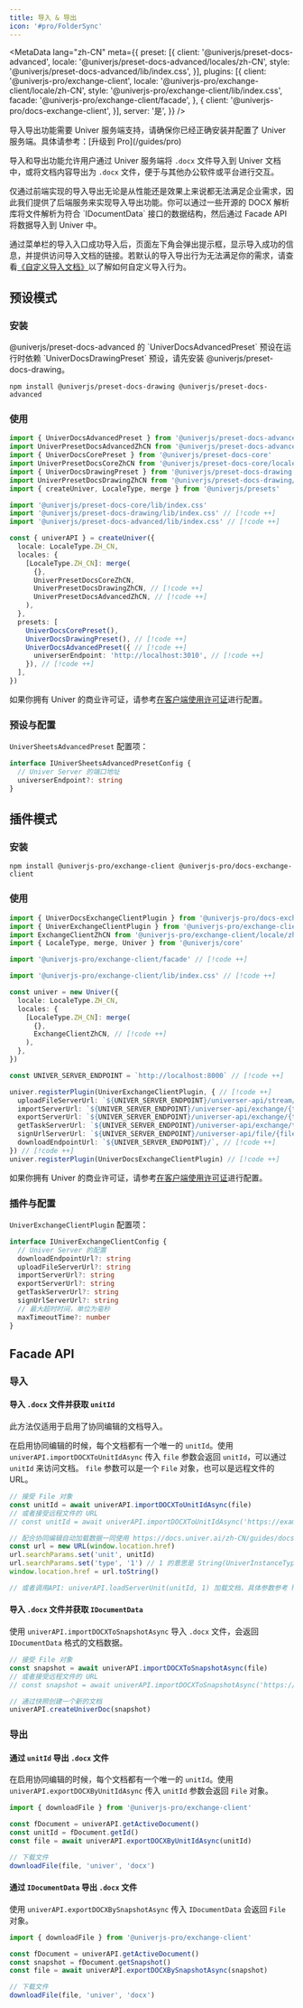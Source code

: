 ```yaml
---
title: 导入 & 导出
icon: '#pro/FolderSync'
---
```


<MetaData
  lang="zh-CN"
  meta={{
    preset: [{
      client: '@univerjs/preset-docs-advanced',
      locale: '@univerjs/preset-docs-advanced/locales/zh-CN',
      style: '@univerjs/preset-docs-advanced/lib/index.css',
    }],
    plugins: [{
      client: '@univerjs-pro/exchange-client',
      locale: '@univerjs-pro/exchange-client/locale/zh-CN',
      style: '@univerjs-pro/exchange-client/lib/index.css',
      facade: '@univerjs-pro/exchange-client/facade',
    }, {
      client: '@univerjs-pro/docs-exchange-client',
    }],
    server: '是',
  }}
/>

<Callout type="warning" title="注意事项">
  导入导出功能需要 Univer 服务端支持，请确保你已经正确安装并配置了 Univer 服务端。具体请参考：[升级到 Pro](/guides/pro)
</Callout>

导入和导出功能允许用户通过 Univer 服务端将 `.docx` 文件导入到 Univer 文档中，或将文档内容导出为 `.docx` 文件，便于与其他办公软件或平台进行交互。

<Callout title="为什么 Univer 通过后端服务实现导入导出？">
  仅通过前端实现的导入导出无论是从性能还是效果上来说都无法满足企业需求，因此我们提供了后端服务来实现导入导出功能。你可以通过一些开源的 DOCX 解析库将文件解析为符合 `IDocumentData` 接口的数据结构，然后通过 Facade API 将数据导入到 Univer 中。
</Callout>

通过菜单栏的导入入口成功导入后，页面左下角会弹出提示框，显示导入成功的信息，并提供访问导入文档的链接。若默认的导入导出行为无法满足你的需求，请查看[《自定义导入文档》](/guides/recipes/tutorials/import-docs)以了解如何自定义导入行为。

## 预设模式

### 安装

<Callout>
  @univerjs/preset-docs-advanced 的 `UniverDocsAdvancedPreset` 预设在运行时依赖 `UniverDocsDrawingPreset` 预设，请先安装 @univerjs/preset-docs-drawing。
</Callout>

```package-install
npm install @univerjs/preset-docs-drawing @univerjs/preset-docs-advanced
```

### 使用

```typescript
import { UniverDocsAdvancedPreset } from '@univerjs/preset-docs-advanced' // [!code ++]
import UniverPresetDocsAdvancedZhCN from '@univerjs/preset-docs-advanced/locales/zh-CN' // [!code ++]
import { UniverDocsCorePreset } from '@univerjs/preset-docs-core'
import UniverPresetDocsCoreZhCN from '@univerjs/preset-docs-core/locales/zh-CN'
import { UniverDocsDrawingPreset } from '@univerjs/preset-docs-drawing' // [!code ++]
import UniverPresetDocsDrawingZhCN from '@univerjs/preset-docs-drawing/locales/zh-CN' // [!code ++]
import { createUniver, LocaleType, merge } from '@univerjs/presets'

import '@univerjs/preset-docs-core/lib/index.css'
import '@univerjs/preset-docs-drawing/lib/index.css' // [!code ++]
import '@univerjs/preset-docs-advanced/lib/index.css' // [!code ++]

const { univerAPI } = createUniver({
  locale: LocaleType.ZH_CN,
  locales: {
    [LocaleType.ZH_CN]: merge(
      {},
      UniverPresetDocsCoreZhCN,
      UniverPresetDocsDrawingZhCN, // [!code ++]
      UniverPresetDocsAdvancedZhCN, // [!code ++]
    ),
  },
  presets: [
    UniverDocsCorePreset(),
    UniverDocsDrawingPreset(), // [!code ++]
    UniverDocsAdvancedPreset({ // [!code ++]
      universerEndpoint: 'http://localhost:3010', // [!code ++]
    }), // [!code ++]
  ],
})
```

如果你拥有 Univer 的商业许可证，请参考[在客户端使用许可证](/guides/pro/license#在预设模式中使用)进行配置。

### 预设与配置

`UniverSheetsAdvancedPreset` 配置项：

```typescript
interface IUniverSheetsAdvancedPresetConfig {
  // Univer Server 的端口地址
  universerEndpoint?: string
}
```

## 插件模式

### 安装

```package-install
npm install @univerjs-pro/exchange-client @univerjs-pro/docs-exchange-client
```

### 使用

```typescript
import { UniverDocsExchangeClientPlugin } from '@univerjs-pro/docs-exchange-client' // [!code ++]
import { UniverExchangeClientPlugin } from '@univerjs-pro/exchange-client' // [!code ++]
import ExchangeClientZhCN from '@univerjs-pro/exchange-client/locale/zh-CN' // [!code ++]
import { LocaleType, merge, Univer } from '@univerjs/core'

import '@univerjs-pro/exchange-client/facade' // [!code ++]

import '@univerjs-pro/exchange-client/lib/index.css' // [!code ++]

const univer = new Univer({
  locale: LocaleType.ZH_CN,
  locales: {
    [LocaleType.ZH_CN]: merge(
      {},
      ExchangeClientZhCN, // [!code ++]
    ),
  },
})

const UNIVER_SERVER_ENDPOINT = `http://localhost:8000` // [!code ++]

univer.registerPlugin(UniverExchangeClientPlugin, { // [!code ++]
  uploadFileServerUrl: `${UNIVER_SERVER_ENDPOINT}/universer-api/stream/file/upload`, // [!code ++]
  importServerUrl: `${UNIVER_SERVER_ENDPOINT}/universer-api/exchange/{type}/import`, // [!code ++]
  exportServerUrl: `${UNIVER_SERVER_ENDPOINT}/universer-api/exchange/{type}/export`, // [!code ++]
  getTaskServerUrl: `${UNIVER_SERVER_ENDPOINT}/universer-api/exchange/task/{taskID}`, // [!code ++]
  signUrlServerUrl: `${UNIVER_SERVER_ENDPOINT}/universer-api/file/{fileID}/sign-url`, // [!code ++]
  downloadEndpointUrl: `${UNIVER_SERVER_ENDPOINT}/`, // [!code ++]
}) // [!code ++]
univer.registerPlugin(UniverDocsExchangeClientPlugin) // [!code ++]
```

如果你拥有 Univer 的商业许可证，请参考[在客户端使用许可证](/guides/pro/license#在插件模式中使用)进行配置。

### 插件与配置

`UniverExchangeClientPlugin` 配置项：

```typescript
interface IUniverExchangeClientConfig {
  // Univer Server 的配置
  downloadEndpointUrl?: string
  uploadFileServerUrl?: string
  importServerUrl?: string
  exportServerUrl?: string
  getTaskServerUrl?: string
  signUrlServerUrl?: string
  // 最大超时时间，单位为毫秒
  maxTimeoutTime?: number
}
```

## Facade API

### 导入

#### 导入 `.docx` 文件并获取 `unitId`

<Callout type="warning" title="注意事项">
  此方法仅适用于启用了协同编辑的文档导入。
</Callout>

在启用协同编辑的时候，每个文档都有一个唯一的 `unitId`。使用 `univerAPI.importDOCXToUnitIdAsync` 传入 `file` 参数会返回 `unitId`，可以通过 `unitId` 来访问文档。 `file` 参数可以是一个 `File` 对象，也可以是远程文件的 URL。

```typescript
// 接受 File 对象
const unitId = await univerAPI.importDOCXToUnitIdAsync(file)
// 或者接受远程文件的 URL
// const unitId = await univerAPI.importDOCXToUnitIdAsync('https://example.com/filename.docx');

// 配合协同编辑自动加载数据一同使用 https://docs.univer.ai/zh-CN/guides/docs/features/collaboration#loading-collaborative-documents
const url = new URL(window.location.href)
url.searchParams.set('unit', unitId)
url.searchParams.set('type', '1') // 1 的意思是 String(UniverInstanceType.UNIVER_DOC)
window.location.href = url.toString()

// 或者调用API: univerAPI.loadServerUnit(unitId, 1) 加载文档，具体参数参考 https://reference.univer.ai/zh-CN/classes/FUniver#loadserverunit
```

#### 导入 `.docx` 文件并获取 `IDocumentData`

使用 `univerAPI.importDOCXToSnapshotAsync` 导入 `.docx` 文件，会返回 `IDocumentData` 格式的文档数据。

```typescript
// 接受 File 对象
const snapshot = await univerAPI.importDOCXToSnapshotAsync(file)
// 或者接受远程文件的 URL
// const snapshot = await univerAPI.importDOCXToSnapshotAsync('https://example.com/filename.xlsx');

// 通过快照创建一个新的文档
univerAPI.createUniverDoc(snapshot)
```

### 导出

#### 通过 `unitId` 导出 `.docx` 文件

在启用协同编辑的时候，每个文档都有一个唯一的 `unitId`。使用 `univerAPI.exportDOCXByUnitIdAsync` 传入 `unitId` 参数会返回 `File` 对象。

```typescript
import { downloadFile } from '@univerjs-pro/exchange-client'

const fDocument = univerAPI.getActiveDocument()
const unitId = fDocument.getId()
const file = await univerAPI.exportDOCXByUnitIdAsync(unitId)

// 下载文件
downloadFile(file, 'univer', 'docx')
```

#### 通过 `IDocumentData` 导出 `.docx` 文件

使用 `univerAPI.exportDOCXBySnapshotAsync` 传入 `IDocumentData` 会返回 `File` 对象。

```typescript
import { downloadFile } from '@univerjs-pro/exchange-client'

const fDocument = univerAPI.getActiveDocument()
const snapshot = fDocument.getSnapshot()
const file = await univerAPI.exportDOCXBySnapshotAsync(snapshot)

// 下载文件
downloadFile(file, 'univer', 'docx')
```
